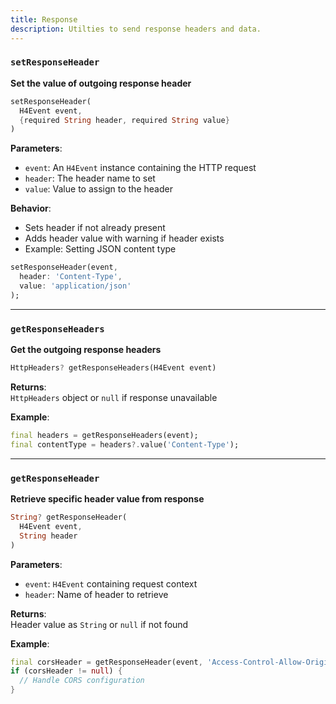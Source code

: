 ```yaml
---
title: Response
description: Utilties to send response headers and data.
---
```


### `setResponseHeader`

**Set the value of outgoing response header**

```dart
setResponseHeader(
  H4Event event,
  {required String header, required String value}
)
```

**Parameters**:

- `event`: An `H4Event` instance containing the HTTP request
- `header`: The header name to set
- `value`: Value to assign to the header

**Behavior**:

- Sets header if not already present
- Adds header value with warning if header exists
- Example: Setting JSON content type

```dart
setResponseHeader(event,
  header: 'Content-Type',
  value: 'application/json'
);
```

---

### `getResponseHeaders`

**Get the outgoing response headers**

```dart
HttpHeaders? getResponseHeaders(H4Event event)
```

**Returns**:  
`HttpHeaders` object or `null` if response unavailable

**Example**:

```dart
final headers = getResponseHeaders(event);
final contentType = headers?.value('Content-Type');
```

---

### `getResponseHeader`

**Retrieve specific header value from response**

```dart
String? getResponseHeader(
  H4Event event,
  String header
)
```

**Parameters**: 

- `event`: `H4Event` containing request context
- `header`: Name of header to retrieve

**Returns**:  
Header value as `String` or `null` if not found

**Example**:

```dart
final corsHeader = getResponseHeader(event, 'Access-Control-Allow-Origin');
if (corsHeader != null) {
  // Handle CORS configuration
}
```

